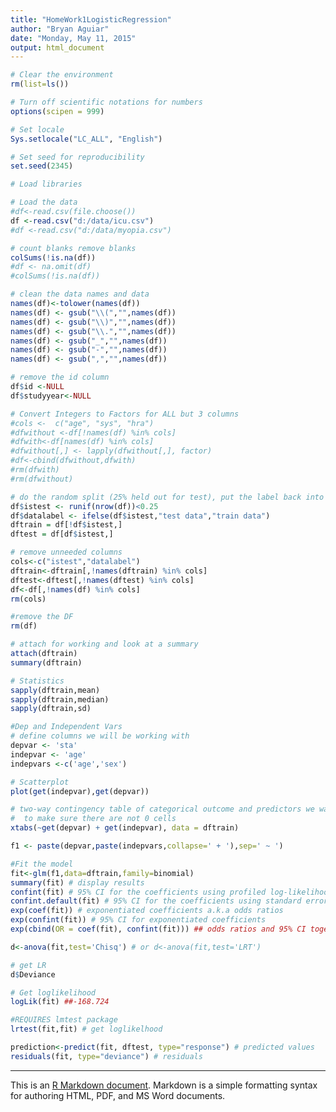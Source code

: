 ```yaml
---
title: "HomeWork1LogisticRegression"
author: "Bryan Aguiar"
date: "Monday, May 11, 2015"
output: html_document
---
```




```r

# Clear the environment
rm(list=ls())

# Turn off scientific notations for numbers
options(scipen = 999)  

# Set locale
Sys.setlocale("LC_ALL", "English") 

# Set seed for reproducibility
set.seed(2345)

# Load libraries

```

```r
# Load the data
#df<-read.csv(file.choose())
df <-read.csv("d:/data/icu.csv")
#df <-read.csv("d:/data/myopia.csv")

# count blanks remove blanks
colSums(!is.na(df))
#df <- na.omit(df)
#colSums(!is.na(df))

# clean the data names and data
names(df)<-tolower(names(df))
names(df) <- gsub("\\(","",names(df))
names(df) <- gsub("\\)","",names(df))
names(df) <- gsub("\\.","",names(df))
names(df) <- gsub("_","",names(df))
names(df) <- gsub("-","",names(df))
names(df) <- gsub(",","",names(df))

# remove the id column
df$id <-NULL
df$studyyear<-NULL

# Convert Integers to Factors for ALL but 3 columns
#cols <-  c("age", "sys", "hra")
#dfwithout <-df[!names(df) %in% cols]
#dfwith<-df[names(df) %in% cols]
#dfwithout[,] <- lapply(dfwithout[,], factor)
#df<-cbind(dfwithout,dfwith)
#rm(dfwith)
#rm(dfwithout)

# do the random split (25% held out for test), put the label back into the data frame
df$istest <- runif(nrow(df))<0.25
df$datalabel <- ifelse(df$istest,"test data","train data")
dftrain = df[!df$istest,]
dftest = df[df$istest,]

# remove unneeded columns
cols<-c("istest","datalabel")
dftrain<-dftrain[,!names(dftrain) %in% cols]
dftest<-dftest[,!names(dftest) %in% cols]
df<-df[,!names(df) %in% cols]
rm(cols)

#remove the DF
rm(df)

# attach for working and look at a summary
attach(dftrain)
summary(dftrain)

# Statistics
sapply(dftrain,mean)
sapply(dftrain,median)
sapply(dftrain,sd)

#Dep and Independent Vars
# define columns we will be working with
depvar <- 'sta'
indepvar <- 'age'
indepvars <-c('age','sex')

# Scatterplot
plot(get(indepvar),get(depvar))

# two-way contingency table of categorical outcome and predictors we want
#  to make sure there are not 0 cells
xtabs(~get(depvar) + get(indepvar), data = dftrain)

f1 <- paste(depvar,paste(indepvars,collapse=' + '),sep=' ~ ')

#Fit the model
fit<-glm(f1,data=dftrain,family=binomial)
summary(fit) # display results
confint(fit) # 95% CI for the coefficients using profiled log-likelihood
confint.default(fit) # 95% CI for the coefficients using standard errors
exp(coef(fit)) # exponentiated coefficients a.k.a odds ratios
exp(confint(fit)) # 95% CI for exponentiated coefficients
exp(cbind(OR = coef(fit), confint(fit))) ## odds ratios and 95% CI together

d<-anova(fit,test='Chisq') # or d<-anova(fit,test='LRT')

# get LR
d$Deviance

# Get loglikelihood
logLik(fit) ##-168.724

#REQUIRES lmtest package
lrtest(fit,fit) # get loglikelhood

prediction<-predict(fit, dftest, type="response") # predicted values
residuals(fit, type="deviance") # residuals
```


___
This is an [R Markdown document](http://rmarkdown.rstudio.com). Markdown is a simple formatting syntax for authoring HTML, PDF, and MS Word documents.
